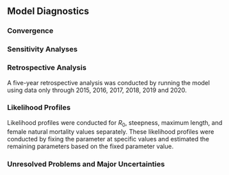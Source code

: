 ## Model Diagnostics

### Convergence



### Sensitivity Analyses





### Retrospective Analysis

A five-year retrospective analysis was conducted by running the model using data only through 2015, 2016, 2017, 2018, 2019 and 2020. 

### Likelihood Profiles

Likelihood profiles were conducted for $R_0$, steepness, maximum length, and female natural mortality values separately. These likelihood profiles were conducted by fixing the parameter at specific values and estimated the remaining parameters based on the fixed parameter value.



### Unresolved Problems and Major Uncertainties

